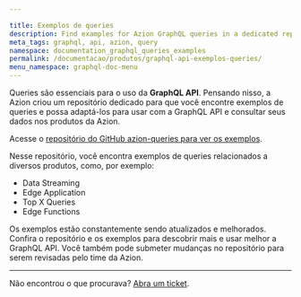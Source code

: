 ```yaml
---

title: Exemplos de queries
description: Find examples for Azion GraphQL queries in a dedicated repository.
meta_tags: graphql, api, azion, query
namespace: documentation_graphql_queries_examples
permalink: /documentacao/produtos/graphql-api-exemplos-queries/
menu_namespace: graphql-doc-menu
---
```



Queries são essenciais para o uso da **GraphQL API**. Pensando nisso, a Azion criou um repositório dedicado para que você encontre exemplos de queries e possa adaptá-los para usar com a GraphQL API e consultar seus dados nos produtos da Azion.

Acesse o [repositório do GitHub azion-queries para ver os exemplos](https://github.com/aziontech/azion-queries).

Nesse repositório, você encontra exemplos de queries relacionados a diversos produtos, como, por exemplo:

- Data Streaming
- Edge Application
- Top X Queries
- Edge Functions

Os exemplos estão constantemente sendo atualizados e melhorados. Confira o repositório e os exemplos para descobrir mais e usar melhor a GraphQL API. Você também pode submeter mudanças no repositório para serem revisadas pelo time da Azion.

---

Não encontrou o que procurava? [Abra um ticket](https://tickets.azion.com/).
